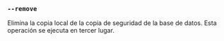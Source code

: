 ### `--remove`

Elimina la copia local de la copia de seguridad de la base de datos. Esta operación se ejecuta en tercer lugar.